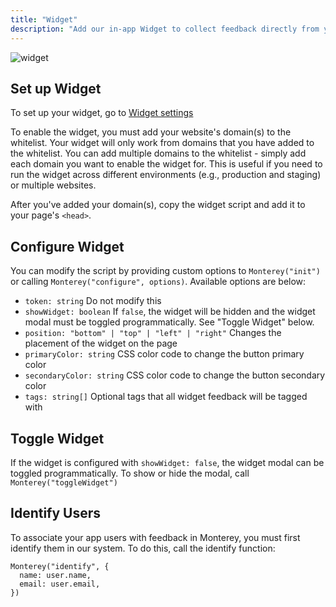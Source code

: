 ```yaml
---
title: "Widget"
description: "Add our in-app Widget to collect feedback directly from your website"
---
```

![widget](/images/aggregation03.png)

## Set up Widget

To set up your widget, go to [Widget settings](https://app.monterey.ai/w/default/settings/widget)

To enable the widget, you must add your website's domain(s) to the whitelist. Your widget will only work from domains that you have added to the whitelist. You can add multiple domains to the whitelist - simply add each domain you want to enable the widget for. This is useful if you need to run the widget across different environments (e.g., production and staging) or multiple websites.

After you've added your domain(s), copy the widget script and add it to your page's `<head>`.


## Configure Widget
You can modify the script by providing custom options to `Monterey("init")` or calling `Monterey("configure", options)`. Available options are below:

- `token: string` Do not modify this
- `showWidget: boolean` If `false`, the widget will be hidden and the widget modal must be toggled programmatically. See "Toggle Widget" below.
- `position: "bottom" | "top" | "left" | "right"` Changes the placement of the widget on the page
- `primaryColor: string` CSS color code to change the button primary color
- `secondaryColor: string` CSS color code to change the button secondary color
- `tags: string[]` Optional tags that all widget feedback will be tagged with

## Toggle Widget
If the widget is configured with `showWidget: false`, the widget modal can be toggled programmatically. To show or hide the modal,
call `Monterey("toggleWidget")`

## Identify Users
To associate your app users with feedback in Monterey, you must first identify them in our system.
To do this, call the identify function:
```
Monterey("identify", {
  name: user.name,
  email: user.email,
})
```